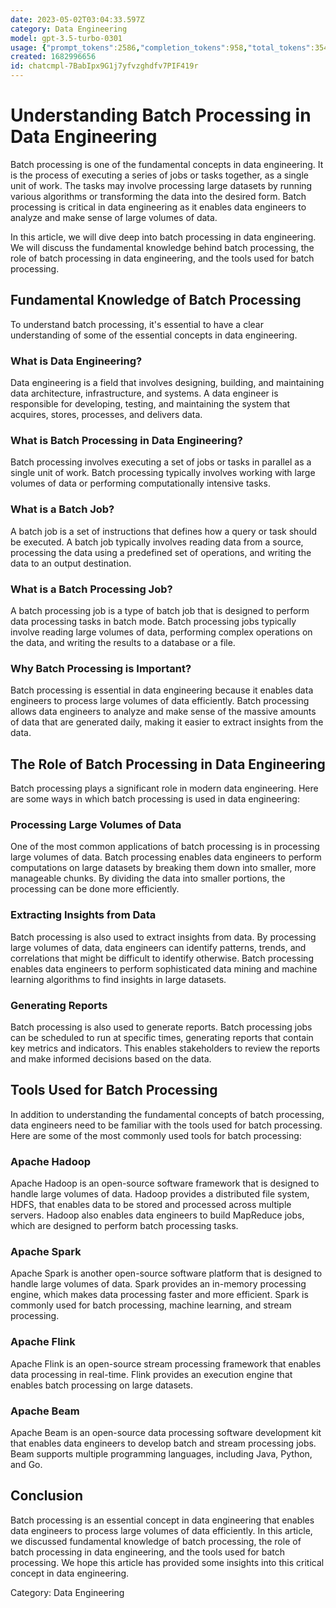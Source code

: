 ```yaml
---
date: 2023-05-02T03:04:33.597Z
category: Data Engineering
model: gpt-3.5-turbo-0301
usage: {"prompt_tokens":2586,"completion_tokens":958,"total_tokens":3544}
created: 1682996656
id: chatcmpl-7BabIpx9G1j7yfvzghdfv7PIF419r
---
```


# Understanding Batch Processing in Data Engineering

Batch processing is one of the fundamental concepts in data engineering. It is the process of executing a series of jobs or tasks together, as a single unit of work. The tasks may involve processing large datasets by running various algorithms or transforming the data into the desired form. Batch processing is critical in data engineering as it enables data engineers to analyze and make sense of large volumes of data.

In this article, we will dive deep into batch processing in data engineering. We will discuss the fundamental knowledge behind batch processing, the role of batch processing in data engineering, and the tools used for batch processing.

## Fundamental Knowledge of Batch Processing

To understand batch processing, it's essential to have a clear understanding of some of the essential concepts in data engineering.

### What is Data Engineering?

Data engineering is a field that involves designing, building, and maintaining data architecture, infrastructure, and systems. A data engineer is responsible for developing, testing, and maintaining the system that acquires, stores, processes, and delivers data.

### What is Batch Processing in Data Engineering?

Batch processing involves executing a set of jobs or tasks in parallel as a single unit of work. Batch processing typically involves working with large volumes of data or performing computationally intensive tasks.

### What is a Batch Job?

A batch job is a set of instructions that defines how a query or task should be executed. A batch job typically involves reading data from a source, processing the data using a predefined set of operations, and writing the data to an output destination. 

### What is a Batch Processing Job?

A batch processing job is a type of batch job that is designed to perform data processing tasks in batch mode. Batch processing jobs typically involve reading large volumes of data, performing complex operations on the data, and writing the results to a database or a file.

### Why Batch Processing is Important?

Batch processing is essential in data engineering because it enables data engineers to process large volumes of data efficiently. Batch processing allows data engineers to analyze and make sense of the massive amounts of data that are generated daily, making it easier to extract insights from the data.

## The Role of Batch Processing in Data Engineering

Batch processing plays a significant role in modern data engineering. Here are some ways in which batch processing is used in data engineering:

### Processing Large Volumes of Data

One of the most common applications of batch processing is in processing large volumes of data. Batch processing enables data engineers to perform computations on large datasets by breaking them down into smaller, more manageable chunks. By dividing the data into smaller portions, the processing can be done more efficiently.

### Extracting Insights from Data

Batch processing is also used to extract insights from data. By processing large volumes of data, data engineers can identify patterns, trends, and correlations that might be difficult to identify otherwise. Batch processing enables data engineers to perform sophisticated data mining and machine learning algorithms to find insights in large datasets.

### Generating Reports

Batch processing is also used to generate reports. Batch processing jobs can be scheduled to run at specific times, generating reports that contain key metrics and indicators. This enables stakeholders to review the reports and make informed decisions based on the data.

## Tools Used for Batch Processing

In addition to understanding the fundamental concepts of batch processing, data engineers need to be familiar with the tools used for batch processing. Here are some of the most commonly used tools for batch processing:

### Apache Hadoop

Apache Hadoop is an open-source software framework that is designed to handle large volumes of data. Hadoop provides a distributed file system, HDFS, that enables data to be stored and processed across multiple servers. Hadoop also enables data engineers to build MapReduce jobs, which are designed to perform batch processing tasks.

### Apache Spark

Apache Spark is another open-source software platform that is designed to handle large volumes of data. Spark provides an in-memory processing engine, which makes data processing faster and more efficient. Spark is commonly used for batch processing, machine learning, and stream processing.

### Apache Flink

Apache Flink is an open-source stream processing framework that enables data processing in real-time. Flink provides an execution engine that enables batch processing on large datasets.

### Apache Beam

Apache Beam is an open-source data processing software development kit that enables data engineers to develop batch and stream processing jobs. Beam supports multiple programming languages, including Java, Python, and Go.

## Conclusion

Batch processing is an essential concept in data engineering that enables data engineers to process large volumes of data efficiently. In this article, we discussed fundamental knowledge of batch processing, the role of batch processing in data engineering, and the tools used for batch processing. We hope this article has provided some insights into this critical concept in data engineering.

Category: Data Engineering